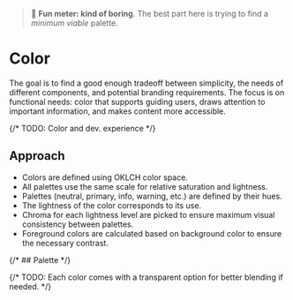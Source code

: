 
<Meta title="Foundations/Color" />

> 🫤 **Fun meter: kind of boring**. The best part here is trying to find a *minimum viable* palette.

# Color

The goal is to find a good enough tradeoff between simplicity, the needs of different components, and potential branding requirements.
The focus is on functional needs: color that supports guiding users, draws attention to important information, and makes content more accessible.

{/* TODO: Color and dev. experience */}

## Approach

- Colors are defined using OKLCH color space.
- All palettes use the same scale for relative saturation and lightness.
- Palettes (neutral, primary, info, warning, etc.) are defined by their hues.
- The lightness of the color corresponds to its use.
- Chroma for each lightness level are picked to ensure maximum visual consistency between palettes.
- Foreground colors are calculated based on background color to ensure the necessary contrast.

{/* ## Palette */}

{/* TODO: Each color comes with a transparent option for better blending if needed. */}



